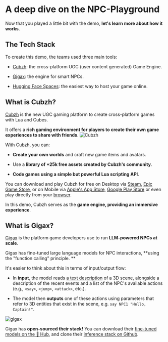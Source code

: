 # A deep dive on the NPC-Playground

Now that you played a little bit with the demo, **let's learn more about how it works**.

## The Tech Stack

To create this demo, the teams used three main tools:

- [Cubzh](https://cu.bzh/): the cross-platform UGC (user content generated) Game Engine.

- [Gigax](https://github.com/GigaxGames/gigax): the engine for smart NPCs.

- [Hugging Face Spaces](https://huggingface.co/spaces): the easiest way to host your game online.


## What is Cubzh?

[Cubzh](https://cu.bzh/) is the new UGC gaming platform to create cross-platform games with Lua and Cubes.

It offers a **rich gaming environment for players to create their own game experiences to share with friends**.
<img src="https://huggingface.co/datasets/huggingface/documentation-images/resolve/main/blog/181_npc-gigax-cubzh/gigax.gif" alt="Cubzh"/>

With Cubzh, you can:

- **Create your own worlds** and craft new game items and avatars.

- Use a **library of +25k free assets created by Cubzh's community**.

- **Code games using a simple but powerful Lua scripting API**.

You can download and play Cubzh for free on Desktop via [Steam](https://store.steampowered.com/app/1386770/Cubzh_Open_Alpha/), [Epic Game Store](https://store.epicgames.com/en-US/p/cubzh-3cc767), or on Mobile via [Apple's App Store](https://apps.apple.com/th/app/cubzh/id1478257849), [Google Play Store](https://play.google.com/store/apps/details?id=com.voxowl.pcubes.android&hl=en&gl=US&pli=1) or even play directly from your [browser](https://app.cu.bzh/).

In this demo, Cubzh serves as the **game engine, providing an immersive experience**.


## What is Gigax?

[Gigax](https://github.com/GigaxGames/gigax) is the platform game developers use to run **LLM-powered NPCs at scale**.

Gigax has fine-tuned large language models for NPC interactions, **using the "function calling" principle. **

It's easier to think about this in terms of input/output flow:

- In **input**, the model reads [a text description](https://github.com/GigaxGames/gigax/blob/main/gigax/prompt.py) of a 3D scene, alongside a description of the recent events and a list of the NPC's available actions (e.g., `<say>`, `<jump>`, `<attack>`, etc.).

- The model then **outputs** one of these actions using parameters that refer to 3D entities that exist in the scene, e.g. `say NPC1 "Hello, Captain!"`.

<img src="https://huggingface.co/datasets/huggingface/documentation-images/resolve/main/blog/181_npc-gigax-cubzh/gigax.png" alt="gigax" />

Gigax has **open-sourced their stack!** You can download their [fine-tuned models on the 🤗 Hub](https://huggingface.co/Gigax), and clone their [inference stack on Github](https://github.com/GigaxGames/gigax).


